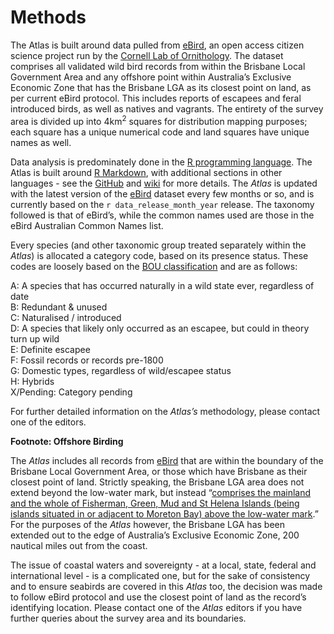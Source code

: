 # Methods

The Atlas is built around data pulled from [eBird](https://ebird.org/home), an open access citizen science project run by the [Cornell Lab of Ornithology](http://www.birds.cornell.edu). The dataset comprises all validated wild bird records from within the Brisbane Local Government Area and any offshore point within Australia's Exclusive Economic Zone that has the Brisbane LGA as its closest point on land, as per current eBird protocol. This includes reports of escapees and feral introduced birds, as well as natives and vagrants. The entirety of the survey area is divided up into 4km^2^ squares for distribution mapping purposes; each square has a unique numerical code and land squares have unique names as well.

Data analysis is predominately done in the [R programming language](https://www.r-project.org/). The Atlas is built around [R Markdown](https://rmarkdown.rstudio.com/), with additional sections in other languages - see the [GitHub](https://github.com/bird-team/brisbane-bird-atlas) and [wiki](https://github.com/bird-team/brisbane-bird-atlas/wiki/Frequently-asked-questions#what-is-github) for more details. The _Atlas_ is updated with the latest version of the [eBird](https://ebird.org/home) dataset every few months or so, and is currently based on the `r data_release_month_year` release. The taxonomy followed is that of eBird's, while the common names used are those in the eBird Australian Common Names list.

Every species (and other taxonomic group treated separately within the _Atlas_) is allocated a category code, based on its presence status. These codes are loosely based on the [BOU classification](https://www.bou.org.uk/british-list/species-categories/) and are as follows:

A: A species that has occurred naturally in a wild state ever, regardless of date  
B: Redundant & unused  
C: Naturalised / introduced  
D: A species that likely only occurred as an escapee, but could in theory turn up wild  
E: Definite escapee  
F: Fossil records or records pre-1800  
G: Domestic types, regardless of wild/escapee status  
H: Hybrids   
X/Pending: Category pending  

For further detailed information on the _Atlas's_ methodology, please contact one of the editors.

**Footnote: Offshore Birding**

The _Atlas_ includes all records from [eBird](https://ebird.org/home) that are within the boundary of the Brisbane Local Government Area, or those which have Brisbane as their closest point of land. Strictly speaking, the Brisbane LGA area does not extend beyond the low-water mark, but instead "[comprises the mainland and the whole of Fisherman, Green, Mud and St Helena Islands (being islands situated in or adjacent to Moreton Bay) above the low-water mark](http://qldspatial.information.qld.gov.au/catalogue/custom/viewMetadataDetails.page?uuid=%7B3F3DBD69-647B-4833-B0A5-CC43D5E70699%7D)." For the purposes of the _Atlas_ however, the Brisbane LGA has been extended out to the edge of Australia's Exclusive Economic Zone, 200 nautical miles out from the coast.

The issue of coastal waters and sovereignty - at a local, state, federal and international level - is a complicated one, but for the sake of consistency and to ensure seabirds are covered in this _Atlas_ too, the decision was made to follow eBird protocol and use the closest point of land as the record's identifying location. Please contact one of the _Atlas_ editors if you have further queries about the survey area and its boundaries.
